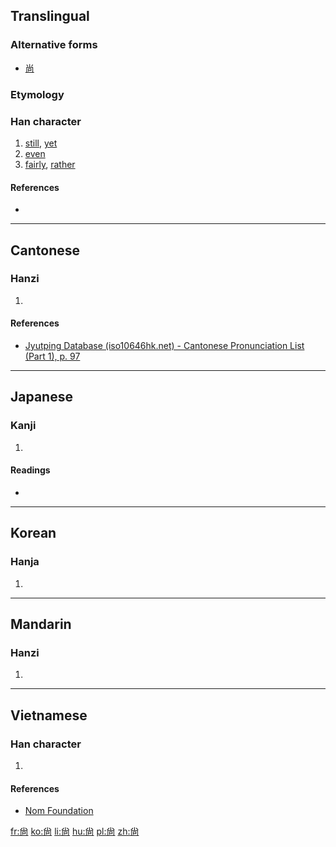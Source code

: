 {{also|尚}}
==Translingual==

===Alternative forms===
* [[尚]]

===Etymology===
{{Han compound|八|向|c1=s|c2=p|ls=psc}}

===Han character===
{{Han char|rn=42|rad=小|as=05|sn=8|four=|canj=FBR,XXFBR|ids=⿱小冋}}

# [[still]], [[yet]]
# [[even]]
# [[fairly]], [[rather]]

====References====
* {{Han ref|kx=0297.110|dkj=07493|hdz=10563.050|uh=5C19|ud=23577}}

----

==Cantonese==

===Hanzi===
{{yue-hanzi|jyut=[[soeng6]]|y=seung6}}

# {{defn|lang=yue|sort=小05}}

====References====
* [http://www.iso10646hk.net/jp/document/download.jsp Jyutping Database (iso10646hk.net) - Cantonese Pronunciation List (Part 1), p. 97]

----

==Japanese==

===Kanji===
{{ja-kanji|grade=|rs=小05}}

# {{defn|lang=ja|sort=小05}}

====Readings====
* {{ja-readings|on=[[しょう]] (shō)|kun=}}

----

==Korean==

===Hanja===
{{ko-hanja|hangeul=상|rv=sang|mr=sang}}

# {{defn|lang=ko|sort=小05}}

----

==Mandarin==

===Hanzi===
{{cmn-hanzi|pin=[[shàng]] ([[shang4]])|wg=shang<sup>4</sup>}}

# {{defn|lang=cmn|sort=小05}}

----

==Vietnamese==

===Han character===
{{vi-readings|rs=小05| hanviet = [[thượng]], [[chuộng]], [[sượng]], [[thằng]]}}

# {{defn|lang=vi|sort=小05}}

====References====
*[http://nomfoundation.org/common/nom_details.php?codepoint=5c19 Nom Foundation]

[[fr:尙]]
[[ko:尙]]
[[li:尙]]
[[hu:尙]]
[[pl:尙]]
[[zh:尙]]